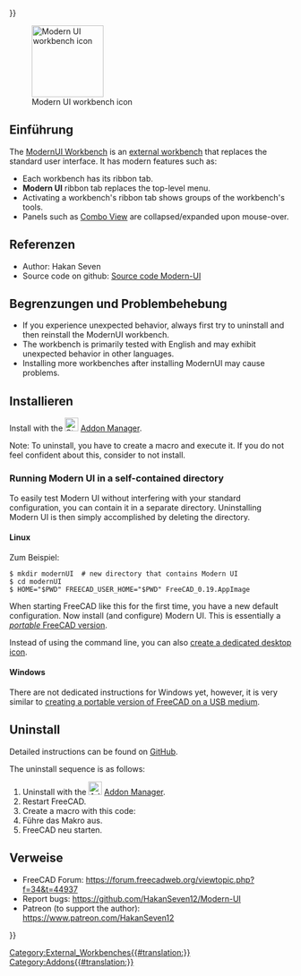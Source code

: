 <languages/>
{{UnfinishedDocu{{#translation:}}}}

[[Image:ModernUI_workbench_icon.svg|thumb|128px|Modern UI workbench icon]]

{{TOCright}}

== Einführung ==

The [[ModernUI_Workbench|ModernUI Workbench]] is an [[External_workbenches|external workbench]] that replaces the standard user interface. It has modern features such as:
* Each workbench has its ribbon tab.
* '''Modern UI''' ribbon tab replaces the top-level menu.
* Activating a workbench's ribbon tab shows groups of the workbench's tools.
* Panels such as [[Combo_view|Combo View]] are collapsed/expanded upon mouse-over.

== Referenzen ==

* Author: Hakan Seven
* Source code on github: [https://github.com/HakanSeven12/Modern-UI Source code Modern-UI]

== Begrenzungen und Problembehebung ==

* If you experience unexpected behavior, always first try to uninstall and then reinstall the ModernUI workbench.
* The workbench is primarily tested with English and may exhibit unexpected behavior in other languages.
* Installing more workbenches after installing ModernUI may cause problems.

== Installieren ==

Install with the [[Image:Std_AddonMgr.svg|24px|link=Std_AddonMgr]] [[Std_AddonMgr|Addon Manager]].

Note: To uninstall, you have to create a macro and execute it. If you do not feel confident about this, consider to not install.

=== Running Modern UI in a self-contained directory ===

To easily test Modern UI without interfering with your standard configuration, you can contain it in a separate directory. Uninstalling Modern UI is then simply accomplished by deleting the directory. {{Version|0.19}}

==== Linux ====

Zum Beispiel:

<pre>
$ mkdir modernUI  # new directory that contains Modern UI
$ cd modernUI
$ HOME="$PWD" FREECAD_USER_HOME="$PWD" FreeCAD_0.19.AppImage
</pre>

When starting FreeCAD like this for the first time, you have a new default configuration. Now install (and configure) Modern UI. This is essentially a [[Download#Notes_for_GNU.2FLinux_users|''portable'' FreeCAD version]].

Instead of using the command line, you can also [[Start_up_and_Configuration#Starting_FreeCAD_from_the_desktop|create a dedicated desktop icon]].

==== Windows ====

There are not dedicated instructions for Windows yet, however, it is very similar to [[Start_up_and_Configuration#Starting_FreeCAD_from_a_portable_USB_medium|creating a portable version of FreeCAD on a USB medium]].

== Uninstall ==

Detailed instructions can be found on [https://github.com/HakanSeven12/Modern-UI#uninstallation GitHub].

The uninstall sequence is as follows:
# Uninstall with the [[Image:AddonManager.svg|24px|link=Std_AddonMgr]] [[Std_AddonMgr|Addon Manager]].
# Restart FreeCAD.
# Create a macro with this code:{{Code|code=
from PySide2 import QtCore, QtGui, QtWidgets
mw = FreeCADGui.getMainWindow()
mw.menuBar().show()
 
WBList = FreeCADGui.listWorkbenches()
for WB in WBList:
    FreeCADGui.activateWorkbench(WB)
    for tb in mw.findChildren(QtWidgets.QToolBar):
        tb.show()
}}
# Führe das Makro aus.
# FreeCAD neu starten.

== Verweise ==

* FreeCAD Forum: https://forum.freecadweb.org/viewtopic.php?f=34&t=44937
* Report bugs: https://github.com/HakanSeven12/Modern-UI
* Patreon (to support the author): https://www.patreon.com/HakanSeven12


{{Userdocnavi{{#translation:}}}}
[[Category:External_Workbenches{{#translation:}}]]
[[Category:Addons{{#translation:}}]]